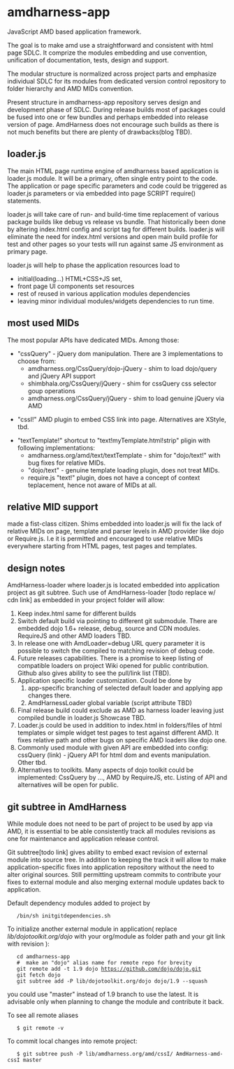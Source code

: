 = amdharness-app =


JavaScript AMD based application framework.

The goal is to make amd use a straightforward and consistent with html page SDLC.
It comprize the modules embedding and use convention, unification of documentation, tests, design and support.

The modular structure is normalized across project parts and emphasize individual SDLC for its modules
from dedicated version control repository to folder hierarchy and AMD MIDs convention.

Present structure in amdharness-app repository serves design and development phase of SDLC.
During release builds most of packages could be fused into one or few bundles and perhaps embedded into release version
of page. AmdHarness does not encourage such builds as there is not much benefits but there are plenty of drawbacks(blog TBD).

== loader.js ==


The main HTML page runtime engine of amdharness based application is loader.js module. It will be a primary, often single entry
point to the code. The application or page specific parameters and code could be triggered as loader.js parameters or via
embedded into page SCRIPT require() statements.

loader.js will take care of run- and build-time time replacement of various package builds like debug vs release vs bundle.
That historically been done by altering index.html config and script tag for different builds.
loader.js will eliminate the need for index.html versions and open main build profile for test and other pages so your
tests will run against same JS environment as primary page.

loader.js will help to phase the application resources load to
* initial(loading...) HTML+CSS+JS set,
* front page UI components set resources
* rest of reused in various application modules dependencies
* leaving minor individual modules/widgets dependencies to run time.

== most used MIDs ==

The most popular APIs have dedicated MIDs. Among those:
* "cssQuery" - jQuery dom manipulation. There are 3 implementations to choose from:
** amdharness.org/CssQuery/dojo-jQuery - shim to load dojo/query and jQuery API support
** shimbhala.org/CssQuery/jQuery - shim for cssQuery css selector goup operations
** amdharness.org/CssQuery/jQuery - shim to load genuine jQuery via AMD

* "cssI!" AMD plugin to embed CSS link into page. Alternatives are XStyle, tbd.

* "textTemplate!" shortcut to "text!myTemplate.html!strip" pligin with following implementations:
** amdharness.org/amd/text/textTemplate - shim for "dojo/text!" with bug fixes for relative MIDs.
** "dojo/text" - genuine template loading plugin, does not treat MIDs.
** require.js "text!" plugin, does not have a concept of context teplacement, hence not aware of MIDs at all.

== relative MID support ==

made a fist-class citizen. Shims embedded into loader.js will fix the lack of relative MIDs on page, template and
parser levels in AMD provider like dojo or Require.js.
I.e it is permitted and encouraged to use relative MIDs everywhere starting from HTML pages, test pages and templates.

== design notes ==

AmdHarness-loader where loader.js is located embedded into application project as git subtree.
Such use of AmdHarness-loader [todo replace w/ cdn link] as embedded in your project folder will allow:
# Keep index.html same for different builds
# Switch default build via pointing to different git submodule. There are embedded dojo 1.6+ release, debug, source and CDN modules. RequireJS and other  AMD loaders TBD.
# In release one with AmdLoader=debug URL query parameter it is possible to switch the compiled to matching revision of debug code.
# Future releases capabilities. There is a promise to keep listing of compatible loaders on project Wiki opened for public contribution. Github also gives ability to see the pull/link list (TBD).
# Application specific loader customization.  Could be done by
## app-specific branching of selected default loader and applying app changes there.
## AmdHarnessLoader global  variable (script attribute TBD)
# Final release build could exclude as AMD as harness loader leaving just compiled bundle in loader.js Showcase TBD.
# Loader.js could be used in addition to index.html in folders/files of html templates or simple widget test pages to test against different AMD. It fixes relative path and other bugs on specific AMD loaders like dojo one.
# Commonly used module with given API are embedded into config: cssQuery (link) - jQuery API for html dom and events manipulation. Other tbd.
# Alternatives to toolkits. Many aspects of dojo toolkit could be implemented: CssQuery by ..., AMD by RequireJS, etc. Listing of API and alternatives will be open for public.

== git subtree in AmdHarness ==

While module does not need to be part of project to be used by app via AMD, it is essential to be able consistently track
all modules revisions as one for maintenance and application release control.

Git subtree[todo link] gives ability to embed exact
revision of external module into source tree. In addition to keeping the track it will allow to make application-specific
fixes into application repository without the need to alter original sources. Still permitting upstream commits to
contribute your fixes to external module and also merging external module updates back to application.

Default dependency modules added to project by
    /bin/sh initgitdependencies.sh

To initialize another external module in application( replace <var>lib/dojotoolkit.org/dojo</var> with your org/module as folder path and your git link with revision ):
    cd amdharness-app
    #  make an "dojo" alias name for remote repo for brevity
    git remote add -t 1.9 dojo https://github.com/dojo/dojo.git
    git fetch dojo
    git subtree add -P lib/dojotoolkit.org/dojo dojo/1.9 --squash

you could use "master" instead of 1.9 branch to use the latest. It is advisable only when planning to change the module
and contribute it back.

To see all remote aliases
    $ git remote -v

To commit local changes into remote project:
    $ git subtree push -P lib/amdharness.org/amd/cssI/ AmdHarness-amd-cssI master
